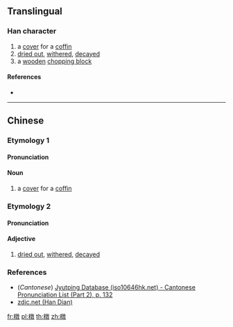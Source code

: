 {{character info/new}}
==Translingual==

===Han character===
{{Han char|rn=75|rad=木|as=12|sn=16|four=48940|canj=DYDK|ids=⿰木敦}}

# a [[cover]] for a [[coffin]]
# [[dried out]], [[wither]]ed, [[decay]]ed
# a [[wooden]] [[chopping block]]{{rfv-sense}}

====References====
* {{Han ref|kx=0553.170|dkj=15541|dj=0942.040|hdz=21294.110|uh=6A54|ud=27220|bh=E9D3|bd=59859}}

----

==Chinese==
{{zh-forms|t2=𧝋}}

===Etymology 1===

====Pronunciation====
{{zh-pron
|m=tuí
|mc=y
|oc=
|ma=
|cat=n
}}

====Noun====
{{zh-noun}}

# a [[cover]] for a [[coffin]]

===Etymology 2===

====Pronunciation====
{{zh-pron
|m=dūn
|c=deon1
|ma=
|cat=a
}}

====Adjective====
{{zh-adj}}

# {{lb|zh|literary}} [[dried out]], [[wither]]ed, [[decay]]ed

===References===
* (''Cantonese'') [http://www.iso10646hk.net/jp/document/download.jsp Jyutping Database (iso10646hk.net) - Cantonese Pronunciation List (Part 2), p. 132]
* [http://www.zdic.net/z/1c/js/6A54.htm zdic.net (Han Dian)]

[[fr:橔]]
[[pl:橔]]
[[th:橔]]
[[zh:橔]]
